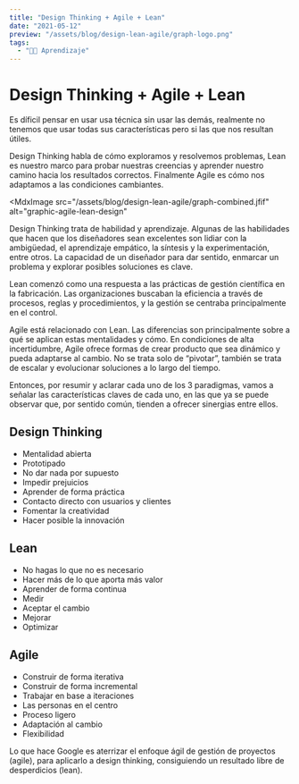 ```yaml
---
title: "Design Thinking + Agile + Lean"
date: "2021-05-12"
preview: "/assets/blog/design-lean-agile/graph-logo.png"
tags:
  - "👨‍💻 Aprendizaje"
---
```


# Design Thinking + Agile + Lean

Es díficil pensar en usar usa técnica sin usar las demás, realmente no tenemos
que usar todas sus características pero si las que nos resultan útiles.

Design Thinking habla de cómo exploramos y resolvemos problemas, Lean es nuestro
marco para probar nuestras creencias y aprender nuestro camino hacia los
resultados correctos. Finalmente Agile es cómo nos adaptamos a las condiciones
cambiantes.

<MdxImage
  src="/assets/blog/design-lean-agile/graph-combined.jfif"
  alt="graphic-agile-lean-design"
></MdxImage>

Design Thinking trata de habilidad y aprendizaje. Algunas de las habilidades que
hacen que los diseñadores sean excelentes son lidiar con la ambigüedad, el
aprendizaje empático, la síntesis y la experimentación, entre otros. La
capacidad de un diseñador para dar sentido, enmarcar un problema y explorar
posibles soluciones es clave.

Lean comenzó como una respuesta a las prácticas de gestión científica en la
fabricación. Las organizaciones buscaban la eficiencia a través de procesos,
reglas y procedimientos, y la gestión se centraba principalmente en el control.

Agile está relacionado con Lean. Las diferencias son principalmente sobre a qué
se aplican estas mentalidades y cómo. En condiciones de alta incertidumbre,
Agile ofrece formas de crear producto que sea dinámico y pueda adaptarse al
cambio. No se trata solo de “pivotar”, también se trata de escalar y evolucionar
soluciones a lo largo del tiempo.

Entonces, por resumir y aclarar cada uno de los 3 paradigmas, vamos a señalar
las características claves de cada uno, en las que ya se puede observar que, por
sentido común, tienden a ofrecer sinergias entre ellos.

## Design Thinking

- Mentalidad abierta
- Prototipado
- No dar nada por supuesto
- Impedir prejuicios
- Aprender de forma práctica
- Contacto directo con usuarios y clientes
- Fomentar la creatividad
- Hacer posible la innovación

## Lean

- No hagas lo que no es necesario
- Hacer más de lo que aporta más valor
- Aprender de forma continua
- Medir
- Aceptar el cambio
- Mejorar
- Optimizar

## Agile

- Construir de forma iterativa
- Construir de forma incremental
- Trabajar en base a iteraciones
- Las personas en el centro
- Proceso ligero
- Adaptación al cambio
- Flexibilidad

Lo que hace Google es aterrizar el enfoque ágil de gestión de proyectos (agile),
para aplicarlo a design thinking, consiguiendo un resultado libre de
desperdicios (lean).
